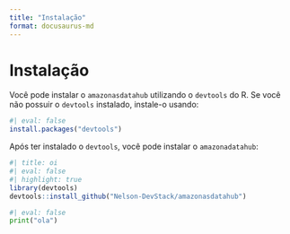 ```yaml
---
title: "Instalação"
format: docusaurus-md
---
```


# Instalação

Você pode instalar o `amazonasdatahub` utilizando o `devtools` do R.
Se você não possuir o `devtools` instalado, instale-o usando:

```r
#| eval: false
install.packages("devtools")
```

Após ter instalado o `devtools`, você pode instalar o `amazonadatahub`:

```r
#| title: oi
#| eval: false
#| highlight: true
library(devtools)
devtools::install_github("Nelson-DevStack/amazonasdatahub")
```

```python
#| eval: false
print("ola")
```






